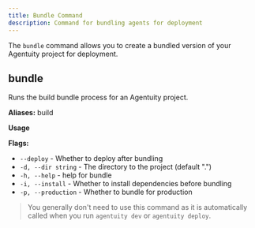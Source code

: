 ```yaml
---
title: Bundle Command
description: Command for bundling agents for deployment
---
```


The `bundle` command allows you to create a bundled version of your Agentuity project for deployment.

## bundle

Runs the build bundle process for an Agentuity project.

**Aliases:** build

**Usage**

<CLICommand command="agentuity bundle" />

**Flags:**
- `--deploy` - Whether to deploy after bundling
- `-d, --dir string` - The directory to the project (default ".")
- `-h, --help` - help for bundle
- `-i, --install` - Whether to install dependencies before bundling
- `-p, --production` - Whether to bundle for production

> You generally don't need to use this command as it is automatically called when you run `agentuity dev` or `agentuity deploy`.